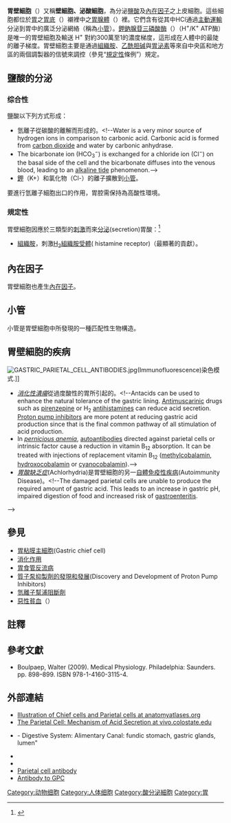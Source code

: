 {{Infobox cell
| Name        = 胃壁細胞
| Latin       = exocrinocytus parietalis
| Image       = Parietal cell.png
| Caption     = 人類胃壁細胞（粉紅染色）-胃
| Image2      = Control-of-stomach-acid-sec.png
| Caption2    = 胃酸的控制流程
| Precursor   =
| System      =
| Location    = [[胃|胃]]
| Function    = 分泌[[胃酸|胃酸]]、內在因子
<!--
| MeshName    = Gastric+Parietal+Cells
| Code        = [[Terminologia_Histologica|TH]] H3.04.02.1.00033
-->
}}
'''胃壁細胞'''（{{lang-en|(gastric) parietal cells}}）又稱'''壁細胞、泌酸細胞'''，為分泌[[鹽酸|鹽酸]]及[[內在因子|內在因子]]之上皮細胞。這些細胞都位於[[胃|胃]]之[[胃|胃底]]（{{lang|en|gastric fundus}}）襯裡中之[[胃腺體|胃腺體]]（{{lang|en|gastric glands}}）裡。它們含有從其中HCl通過[[主動運輸|主動運輸]]分泌到胃中的廣泛分泌網絡（稱為[[小管|小管]]）。[[鉀鈉腺苷三磷酸酶|鉀鈉腺苷三磷酸酶]]（{{lang|en|Hydrogen potassium ATPase}}）（H<sup>+</sup>/K<sup>+</sup> ATP酶）是唯一的胃壁細胞及輸送 H<sup>+</sup> 對約300萬至1的濃度梯度，這形成在人體中的最陡的離子梯度。胃壁細胞主要是通過[[組織胺|組織胺]]、[[乙酰胆碱|乙酰胆碱]]與[[胃泌素|胃泌素]]等來自中央區和地方區的兩個調製器的信號來調控（參見“[[#規定性|規定性]]條例”）規定。

== 鹽酸的分泌 ==
===综合性===
鹽酸以下列方式形成：
*氫離子從碳酸的離解而形成的。<!--Water is a very minor source of hydrogen ions in comparison to carbonic acid. Carbonic acid is formed from [[carbon_dioxide|carbon dioxide]] and water by carbonic anhydrase.
* The bicarbonate ion (HCO<sub>3</sub><sup>−</sup>) is exchanged for a chloride ion (Cl<sup>−</sup>) on the basal side of the cell and the bicarbonate diffuses into the venous blood, leading to an [[alkaline_tide|alkaline tide]] phenomenon.-->
*[[鉀|鉀]]（K+）和氯化物（Cl-）的離子擴散到[[胃壁細胞#小管|小管]]。
<!--* Hydrogen ions are pumped out of the cell into the canaliculi in exchange for potassium ions, via the [[hydrogen_potassium_ATPase|H<sup>+</sup>/K<sup>+</sup> ATPase]]. These receptors are increased in number on luminal side by fusion of tubulovesicles during activation of parietal cells and removed during deactivation. This receptor maintains a million fold difference in proton concentration. ATP is provided by the numerous mitochondria. 
-->
要進行氫離子細胞出口的作用，胃腔需保持為高酸性環境。<!--The acidity aids in digestion of food by promoting the unfolding (or [[Denaturation_(biochemistry)|denaturing]]) of ingested [[protein|protein]]s.  As proteins unfold, the [[peptide_bonds|peptide bonds]] linking component [[amino_acids|amino acids]] are exposed.  Gastric HCl simultaneously activates [[pepsinogen|pepsinogen]], an endopeptidase that advances the digestive process by breaking the now-exposed peptide bonds, a process known as [[proteolysis|proteolysis]].
-->

===規定性===
胃壁細胞因應於三類型的[[刺激|刺激]]而來[[分泌|分泌]](secretion)胃酸：<ref>{{cite book|last=Boulpaep|first=Walter|title=Medical Physiology|url=https://archive.org/details/medicalphysiolog0000unse_r1q7|year=2009|publisher=Saunders|location=Philadelphia|isbn=978-1-4160-3115-4|pages=[https://archive.org/details/medicalphysiolog0000unse_r1q7/page/898 898]–899}}</ref>
*[[組織胺|組織胺]]，刺激[[組織胺受體|H<sub>2</sub>組織胺受體]]( histamine receptor)（最顯著的貢獻）。
<!--* [[Acetylcholine|Acetylcholine]], from [[parasympathetic|parasympathetic]] activity via the [[vagus_nerve|vagus nerve]] and enteric nervous system, stimulating [[Muscarinic_acetylcholine_receptor_M3|M<sub>3</sub> receptors]].<ref name="M3 receptor">{{cite web|title=Gastric acid secretion - Homo sapiens|url=http://www.genome.jp/dbget-bin/show_pathway?hsa04971+1131|publisher=KEGG|accessdate=June 1, 2011}}</ref>
* [[Gastrin|Gastrin]], stimulating [[Cholecystokinin_B_receptor|CCK2 receptors]] (least significant contribution, but also causes histamine secretion by local [[Enterochromaffin-like_cell|ECL cells]])
Activation of histamine through H<sub>2</sub> receptor causes increases intracellular cAMP level while Ach through M<sub>3</sub> receptor and gastrin through CCK2 receptor increases intracellular calcium level. These receptors are present on basolateral side of membrane.

Increased cAMP level results in increased protein kinase A. Protein kinase A phosphorylates proteins involved in the transport of [[Hydrogen_potassium_ATPase|H<sup>+</sup>/K<sup>+</sup> ATPase]] from the cytoplasm to the [[cell_membrane|cell membrane]].  This causes resorption of K<sup>+</sup> ions and secretion of H<sup>+</sup> ions. The [[pH|pH]] of the secreted fluid can fall by 0.8.

Gastrin primarily induces acid-secretion indirectly, increasing histamine synthesis in [[Enterochromaffin-like_cell|ECL cells]],<nowiki/>which in turn signal parietal cells via histamine release/H2 stimulation.<ref>Waldum, Helge L., Kleveland, Per M., et al. (2009)'Interactions between gastric acid secretagogues and the localization of the gastrin receptor',Scandinavian Journal of Gastroenterology,44:4,390 — 393</ref> Gastrin itself has no effect on the maximum histamine-stimulated gastric acid secretion.<ref>Kleveland PM, Waldum HL, Larsson M. Gastric acid secretion in the totally isolated, vascularly perfused rat stomach. A selective muscarinic-1 agent does, whereas gastrin does not, augment maximal histamine-stimulated acid secretion. Scand J Gastroenterol 1987;/22:/705�13.</ref>

The effect of histamine, acetylcholine and gastrin is synergistic, that is, effect of two simultaneously is more than additive of effect of the two individually. It helps in non-linear increase of secretion with stimuli physiologically.<ref>{{Cite book|title = Ganong's Review of Medical Physiology 24th edition|last = |first = |publisher = LANGE|year = |isbn = |location = |pages = }}</ref>
-->

==內在因子==
{{see also|內在因子}}

胃壁細胞也產生[[內在因子|內在因子]]。<!--Intrinsic factor is required for the absorption of [[Vitamin_B12|vitamin B{{ssub]] in the diet.  A long-term deficiency in vitamin B<sub>12</sub> can lead to [[megaloblastic_anemia|megaloblastic anemia]], characterized by large fragile [[Red_blood_cell|erythrocyte]]s. [[Pernicious_anaemia|Pernicious anaemia]] results from autoimmune destruction of gastric parietal cells, precluding the synthesis of intrinsic factor and, by extension, absorption of Vitamin B<sub>12</sub>. Pernicious anemia also leads to megaloblastic anemia. [[Atrophic_gastritis|Atrophic gastritis]], particularly in the elderly, will cause an inability to absorb B<sub>12</sub> and can lead to deficiencies such as decreased DNA synthesis and [[nucleotide|nucleotide]] metabolism in the bone marrow.
-->

==小管==
小管是胃壁細胞中所發現的一種匹配性生物構造。<!--It is a deep infolding, or little channel, which serves to increase the surface area, e.g. for secretion.  The parietal cell membrane is dynamic; the numbers of canaliculi rise and fall according to secretory need.  This is accomplished by the fusion of canalicular precursors, or "tubulovesicles", with the membrane to increase surface area, and the reciprocal endocytosis of the canaliculi (reforming the tubulovesicles) to decrease it.-->

== 胃壁細胞的疾病 ==
[[File:GASTRIC_PARIETAL_CELL_ANTIBODIES.jpg|thumb]](Immunofluorescence)染色模式.]]

*''[[胃及十二指肠潰瘍|消化性潰瘍]]''從過度酸性的胃所引起的。<!--Antacids can be used to enhance the natural tolerance of the gastric lining. [[Antimuscarinic|Antimuscarinic]] drugs such as [[pirenzepine|pirenzepine]] or H<sub>2</sub> [[antihistamine|antihistamine]]s can reduce acid secretion. [[Proton_pump_inhibitor|Proton pump inhibitor]]s are more potent at reducing gastric acid production since that is the final common pathway of all stimulation of acid production.
* In ''[[pernicious_anemia|pernicious anemia]]'', [[autoantibody|autoantibodies]] directed against parietal cells or intrinsic factor cause a reduction in vitamin B<sub>12</sub> absorption. It can be treated with injections of replacement vitamin B<sub>12</sub> ([[methylcobalamin|methylcobalamin]], [[hydroxocobalamin|hydroxocobalamin]] or [[cyanocobalamin|cyanocobalamin]]).-->
*''[[胃酸缺乏症|胃酸缺乏症]]''(Achlorhydria)是胃壁細胞的另一[[自體免疫性疾病|自體免疫性疾病]](Autoimmunity Disease)。<!--The damaged parietal cells are unable to produce the required amount of gastric acid. This leads to an increase in gastric pH, impaired digestion of food and increased risk of [[gastroenteritis|gastroenteritis]].
-->

==參見==
* [[胃粘膜主細胞|胃粘膜主細胞]](Gastric chief cell)
* [[消化作用|消化作用]]
* [[胃食管反流病|胃食管反流病]]
* [[質子泵抑製劑的發現和發展|質子泵抑製劑的發現和發展]](Discovery and Development of Proton Pump Inhibitors)
*[[氫離子幫浦阻斷劑|氫離子幫浦阻斷劑]]
*[[惡性貧血|惡性貧血]]（{{Lang|en|pernicious anemia}}）

==註釋==
{{reflist}}

==參考文獻==
{{refbegin}}
*Boulpaep, Walter (2009). Medical Physiology. Philadelphia: Saunders. pp. 898–899. ISBN 978-1-4160-3115-4.
{{refend}}

==外部連結==
* [http://www.anatomyatlases.org/MicroscopicAnatomy/Section01/Plate0105.shtml Illustration of Chief cells and Parietal cells at anatomyatlases.org]
* [http://www.vivo.colostate.edu/hbooks/pathphys/digestion/stomach/parietal.html The Parietal Cell: Mechanism of Acid Secretion at vivo.colostate.edu]
* {{BUHistology|11303loa}} - Digestive System: Alimentary Canal: fundic stomach, gastric glands, lumen"
* {{GeorgiaPhysiology|6/6ch4/s6ch4_8}}
* {{GeorgiaPhysiology|6/6ch4/s6ch4_14}}
*[http://www.antibodypatterns.com/gpc.php Parietal cell antibody]
*[http://www.ii.bham.ac.uk/clinicalimmunology/CISimagelibrary/GPC.htm Antibody to GPC]

{{Gastrointestinal physiology}}
{{Human cell types derived primarily from endoderm}}

[[Category:动物细胞|Category:动物细胞]]
[[Category:人体细胞|Category:人体细胞]]
[[Category:酸分泌細胞|Category:酸分泌細胞]]
[[Category:胃|Category:胃]]
